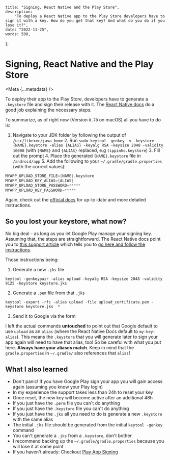 
    title: "Signing, React Native and the Play Store",
    description:
        "To deploy a React Native app to the Play Store developers have to sign it with a key. How do you get that key? And what do you do if you lose it?",
    date: "2022-11-25",
    words: 500,
};

# Signing, React Native and the Play Store

<Meta {...metadata} />

To deploy their app to the Play Store, developers have to generate a `.keystore` file and sign their release with it. The [React Native docs](https://reactnative.dev/docs/signed-apk-android) do a good job explaining the necessary steps.

To summarize, as of right now (Version `0.70` on macOS) all you have to do is:

1. Navigate to your JDK folder by following the output of `/usr/libexec/java_home` 2. Run `sudo
keytool -genkey -v -keystore {NAME}.keystore -alias {ALIAS} -keyalg RSA -keysize 2048 -validity
10000` (with `{NAME}` and `{ALIAS}` replaced, e.g `tippinho.keystore`) 3. Fill out the prompt 4.
   Place the generated `{NAME}.keystore` file in `/android/app` 5. Add the following to your
   `~/.gradle/gradle.properties` (with the correct values):

```gradle
MYAPP_UPLOAD_STORE_FILE={NAME}.keystore
MYAPP_UPLOAD_KEY_ALIAS={ALIAS}
MYAPP_UPLOAD_STORE_PASSWORD=*****
MYAPP_UPLOAD_KEY_PASSWORD=*****
```

Again, check out the [official docs](https://reactnative.dev/docs/signed-apk-android) for up-to-date and more detailed instructions.

## So you lost your keystore, what now?

No big deal - as long as you let Google Play manage your signing key. Assuming that, the steps are straightforward. The React Native docs point you to [this support article](https://support.google.com/googleplay/android-developer/answer/9842756?visit_id=638050049051152094-2056461076&rd=1#reset) which tells you to [go here and follow the instructions](https://support.google.com/googleplay/android-developer/contact/key).

Those instructions being:

1. Generate a new `.jks` file

```shell
keytool -genkeypair -alias upload -keyalg RSA -keysize 2048 -validity 9125 -keystore keystore.jks
```

2. Generate a `.pem` file from that `.jks`

```shell
keytool -export -rfc -alias upload -file upload_certificate.pem -keystore keystore.jks  *
```

3. Send it to Google via the form

I left the actual commands **untouched** to point out that Google default to use `upload` as
an `alias` (where the React Native Docs default to `my-key-alias`). This means the `.keystore` that
you will generate later to sign your app again will need to have that alias, too! So be careful with
what you put here. **Always have your aliases match**. Keep in mind that the `gradle.properties` in
`~/.gradle/` also references that `alias`!

## What I also learned

-   Don't panic! If you have Google Play sign your app you will gain access again (assuming you know your Play login)
-   In my experience the support takes less than 24h to reset your key
-   Once reset, the new key will become active after an additional 48h
-   If you just have the `.perm` file you can't do anything
-   If you just have the `.keystore` file you can't do anything
-   If you just have the `.jks` all you need to do is generate a new `.keystore` with the same alias
-   The initial `.jks` file should be generated from the initial `keytool -genkey` command
-   You can't generate a `.jks` from a `.keystore`, don't bother
-   I recommend backing up the `~/.gradle/gradle.properties` because you will lose it at some point
-   If you haven't already: Checkout [Play App Signing](https://support.google.com/googleplay/android-developer/answer/9842756)
